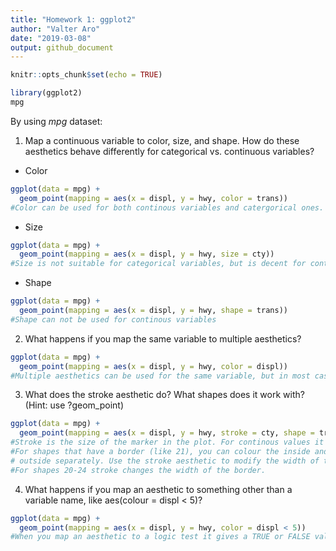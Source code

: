 ```yaml
---
title: "Homework 1: ggplot2"
author: "Valter Aro"
date: "2019-03-08"
output: github_document
---
```


```r
knitr::opts_chunk$set(echo = TRUE)
```

```r
library(ggplot2)
mpg
```

By using *mpg* dataset:

1. Map a continuous variable to color, size, and shape. How do these aesthetics behave differently for categorical vs. continuous variables?

- Color
```r
ggplot(data = mpg) +
  geom_point(mapping = aes(x = displ, y = hwy, color = trans))
#Color can be used for both continous variables and catergorical ones. With continous variables the color will be in a gradient from one extreme to the other.
```

- Size
```r
ggplot(data = mpg) +
  geom_point(mapping = aes(x = displ, y = hwy, size = cty))
#Size is not suitable for categorical variables, but is decent for continous variables.

```

- Shape
```r
ggplot(data = mpg) +
  geom_point(mapping = aes(x = displ, y = hwy, shape = trans))
#Shape can not be used for continous variables
```


2. What happens if you map the same variable to multiple aesthetics?

```r
ggplot(data = mpg) +
  geom_point(mapping = aes(x = displ, y = hwy, color = displ))
#Multiple aesthetics can be used for the same variable, but in most cases it does provide a better way for understanding the information.
```


3. What does the stroke aesthetic do? What shapes does it work with? (Hint: use ?geom_point)

```r
ggplot(data = mpg) +
  geom_point(mapping = aes(x = displ, y = hwy, stroke = cty, shape = trans))
#Stroke is the size of the marker in the plot. For continous values it will be the number. It can not be used for categorical variables.
#For shapes that have a border (like 21), you can colour the inside and for shapes that have a border (like 21), you can colour the inside and
# outside separately. Use the stroke aesthetic to modify the width of the border
#For shapes 20-24 stroke changes the width of the border.
```

4. What happens if you map an aesthetic to something other than a variable name, like aes(colour = displ < 5)?

```r
ggplot(data = mpg) +
  geom_point(mapping = aes(x = displ, y = hwy, color = displ < 5))
#When you map an aesthetic to a logic test it gives a TRUE or FALSE value in a given format.
```
